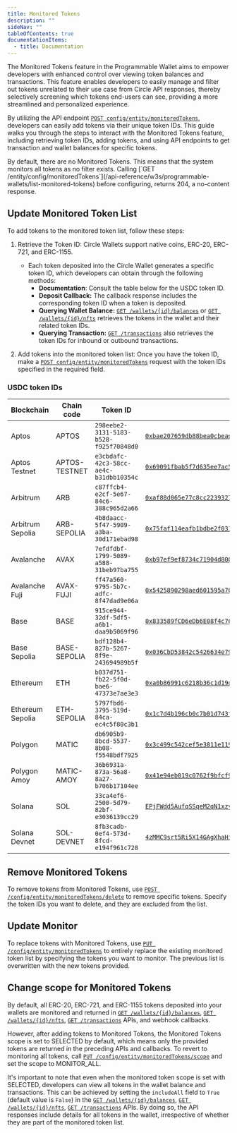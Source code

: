 ---
title: Monitored Tokens
description: ""
sideNav: ""
tableOfContents: true
documentationItems:
  - title: Documentation
---

The Monitored Tokens feature in the Programmable Wallet aims to empower
developers with enhanced control over viewing token balances and transactions.
This feature enables developers to easily manage and filter out tokens unrelated
to their use case from Circle API responses, thereby selectively screening which
tokens end-users can see, providing a more streamlined and personalized
experience.

By utilizing the API endpoint
[`POST config/entity/monitoredTokens`](/api-reference/w3s/programmable-wallets/create-monitored-tokens),
developers can easily add tokens via their unique token IDs. This guide walks
you through the steps to interact with the Monitored Tokens feature, including
retrieving token IDs, adding tokens, and using API endpoints to get transaction
and wallet balances for specific tokens.

<Note>
By default, there are no Monitored Tokens. This means that the system monitors
all tokens as no filter exists. Calling
[`GET /entity/config/monitoredTokens`](/api-reference/w3s/programmable-wallets/list-monitored-tokens)
before configuring, returns 204, a no-content response.
</Note>

## Update Monitored Token List

To add tokens to the monitored token list, follow these steps:

1. Retrieve the Token ID: Circle Wallets support native coins, ERC-20, ERC-721,
   and ERC-1155.

   - Each token deposited into the Circle Wallet generates a specific token ID,
     which developers can obtain through the following methods:
     - **Documentation**: Consult the table below for the USDC token ID.
     - **Deposit Callback:** The callback response includes the corresponding
       token ID when a token is deposited.
     - **Querying Wallet Balance:**
       [`GET /wallets/{id}/balances`](/api-reference/wallets/developer-controlled-wallets/list-wallet-balance)
       or
       [`GET /wallets/{id}/nfts`](/api-reference/wallets/developer-controlled-wallets/list-wallet-nfts)
       retrieves the tokens in the wallet and their related token IDs.
     - **Querying Transaction:**
       [`GET /transactions`](/api-reference/wallets/developer-controlled-wallets/list-transactions)
       also retrieves the token IDs for inbound or outbound transactions.

2. Add tokens into the monitored token list: Once you have the token ID, make a
   [`POST config/entity/monitoredTokens`](/api-reference/w3s/programmable-wallets/create-monitored-tokens)
   request with the token IDs specified in the required field.

### USDC token IDs

| Blockchain       | Chain code    | Token ID                               | Token address                                                                                                                                                                                            |
| ---------------- | ------------- | -------------------------------------- | -------------------------------------------------------------------------------------------------------------------------------------------------------------------------------------------------------- |
| Aptos            | APTOS         | `298eebe2-3131-5183-b528-f925f70848d0` | [`0xbae207659db88bea0cbead6da0ed00aac12edcdda169e591cd41c94180b46f3b`](https://explorer.aptoslabs.com/fungible_asset/0xbae207659db88bea0cbead6da0ed00aac12edcdda169e591cd41c94180b46f3b?network=mainnet) |
| Aptos Testnet    | APTOS-TESTNET | `e3cbdafc-42c3-58cc-ae4c-b31dbb10354c` | [`0x69091fbab5f7d635ee7ac5098cf0c1efbe31d68fec0f2cd565e8d168daf52832`](https://explorer.aptoslabs.com/fungible_asset/0x69091fbab5f7d635ee7ac5098cf0c1efbe31d68fec0f2cd565e8d168daf52832?network=testnet) |
| Arbitrum         | ARB           | `c87ffcb4-e2cf-5e67-84c6-388c965d2a66` | [`0xaf88d065e77c8cc2239327c5edb3a432268e5831`](https://arbiscan.io/token/0xaf88d065e77c8cC2239327C5EDb3A432268e5831)                                                                                     |
| Arbitrum Sepolia | ARB-SEPOLIA   | `4b8daacc-5f47-5909-a3ba-30d171ebad98` | [`0x75faf114eafb1bdbe2f0316df893fd58ce46aa4d`](https://sepolia.arbiscan.io/address/0x75faf114eafb1BDbe2F0316DF893fd58CE46AA4d)                                                                           |
| Avalanche        | AVAX          | `7efdfdbf-1799-5089-a588-31beb97ba755` | [`0xb97ef9ef8734c71904d8002f8b6bc66dd9c48a6e`](https://snowtrace.io/token/0xB97EF9Ef8734C71904D8002F8b6Bc66Dd9c48a6E)                                                                                    |
| Avalanche Fuji   | AVAX-FUJI     | `ff47a560-9795-5b7c-adfc-8f47dad9e06a` | [`0x5425890298aed601595a70ab815c96711a31bc65`](https://testnet.snowtrace.io/token/0x5425890298aed601595a70ab815c96711a31bc65)                                                                            |
| Base             | BASE          | `915ce944-32df-5df5-a6b1-daa9b5069f96` | [`0x833589fCD6eDb6E08f4c7C32D4f71b54bdA02913`](https://basescan.org/token/0x833589fCD6eDb6E08f4c7C32D4f71b54bdA02913)                                                                                    |
| Base Sepolia     | BASE-SEPOLIA  | `bdf128b4-827b-5267-8f9e-243694989b5f` | [`0x036CbD53842c5426634e7929541eC2318f3dCF7e`](https://base-sepolia.blockscout.com/address/0x036CbD53842c5426634e7929541eC2318f3dCF7e)                                                                   |
| Ethereum         | ETH           | `b037d751-fb22-5f0d-bae6-47373e7ae3e3` | [`0xa0b86991c6218b36c1d19d4a2e9eb0ce3606eb48`](https://etherscan.io/token/0xa0b86991c6218b36c1d19d4a2e9eb0ce3606eb48)                                                                                    |
| Ethereum Sepolia | ETH-SEPOLIA   | `5797fbd6-3795-519d-84ca-ec4c5f80c3b1` | [`0x1c7d4b196cb0c7b01d743fbc6116a902379c7238`](https://sepolia.etherscan.io/address/0x1c7D4B196Cb0C7B01d743Fbc6116a902379C7238)                                                                          |
| Polygon          | MATIC         | `db6905b9-8bcd-5537-8b08-f5548bdf7925` | [`0x3c499c542cef5e3811e1192ce70d8cc03d5c3359`](https://polygonscan.com/token/0x3c499c542cef5e3811e1192ce70d8cc03d5c3359)                                                                                 |
| Polygon Amoy     | MATIC-AMOY    | `36b6931a-873a-56a8-8a27-b706b17104ee` | [`0x41e94eb019c0762f9bfcf9fb1e58725bfb0e7582`](https://www.oklink.com/amoy/address/0x41e94eb019c0762f9bfcf9fb1e58725bfb0e7582)                                                                           |
| Solana           | SOL           | `33ca4ef6-2500-5d79-82bf-e3036139cc29` | [`EPjFWdd5AufqSSqeM2qN1xzybapC8G4wEGGkZwyTDt1v`](https://solscan.io/token/EPjFWdd5AufqSSqeM2qN1xzybapC8G4wEGGkZwyTDt1v)                                                                                  |
| Solana Devnet    | SOL-DEVNET    | `8fb3cadb-0ef4-573d-8fcd-e194f961c728` | [`4zMMC9srt5Ri5X14GAgXhaHii3GnPAEERYPJgZJDncDU`](https://explorer.solana.com/address/4zMMC9srt5Ri5X14GAgXhaHii3GnPAEERYPJgZJDncDU?cluster=devnet)                                                        |

## Remove Monitored Tokens

To remove tokens from Monitored Tokens, use
[`POST /config/entity/monitoredTokens/delete`](/api-reference/w3s/programmable-wallets/delete-monitored-tokens)
to remove specific tokens. Specify the token IDs you want to delete, and they
are excluded from the list.

## Update Monitor

To replace tokens with Monitored Tokens, use
[`PUT /config/entity/monitoredTokens`](/api-reference/w3s/programmable-wallets/update-monitored-tokens)
to entirely replace the existing monitored token list by specifying the tokens
you want to monitor. The previous list is overwritten with the new tokens
provided.

## Change scope for Monitored Tokens

By default, all ERC-20, ERC-721, and ERC-1155 tokens deposited into your wallets
are monitored and returned in
[`GET /wallets/{id}/balances`](/api-reference/wallets/developer-controlled-wallets/list-wallet-balance),
[`GET /wallets/{id}/nfts`](/api-reference/wallets/developer-controlled-wallets/list-wallet-nfts),
[`GET /transactions`](/api-reference/wallets/developer-controlled-wallets/list-transactions)
APIs, and webhook callbacks.

However, after adding tokens to Monitored Tokens, the Monitored Tokens scope is
set to SELECTED by default, which means only the provided tokens are returned in
the preceding APIs and callbacks. To revert to monitoring all tokens, call
[`PUT /config/entity/monitoredTokens/scope`](/api-reference/w3s/programmable-wallets/update-monitored-tokens-scope)
and set the scope to MONITOR_ALL.

It's important to note that even when the monitored token scope is set with
SELECTED, developers can view all tokens in the wallet balance and transactions.
This can be achieved by setting the `includeAll` field to `True` (default value
is `False`) in the
[`GET /wallets/{id}/balances`](/api-reference/wallets/developer-controlled-wallets/list-wallet-balance),
[`GET /wallets/{id}/nfts`](/api-reference/wallets/developer-controlled-wallets/list-wallet-nfts),
[`GET /transactions`](/api-reference/wallets/developer-controlled-wallets/list-transactions)
APIs. By doing so, the API responses include details for all tokens in the
wallet, irrespective of whether they are part of the monitored token list.
